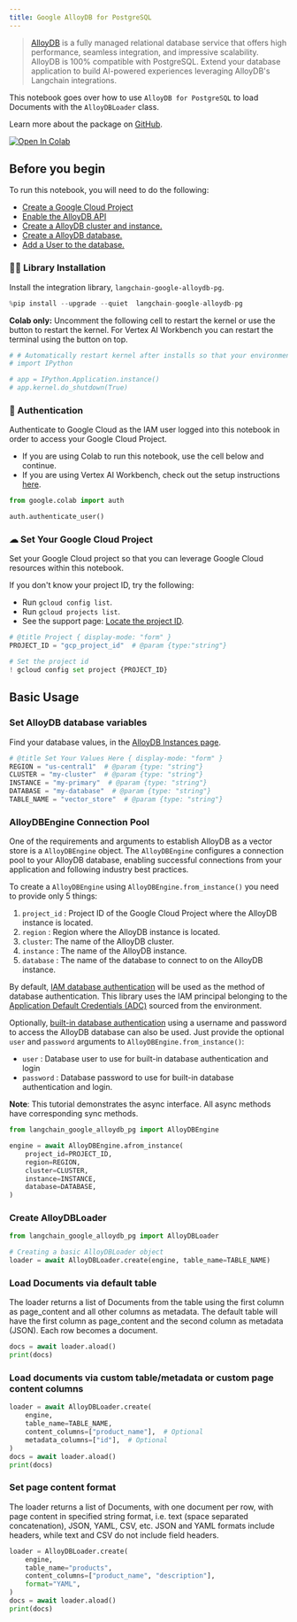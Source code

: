 ```yaml
---
title: Google AlloyDB for PostgreSQL
---
```


> [AlloyDB](https://cloud.google.com/alloydb) is a fully managed relational database service that offers high performance, seamless integration, and impressive scalability. AlloyDB is 100% compatible with PostgreSQL. Extend your database application to build AI-powered experiences leveraging AlloyDB's Langchain integrations.

This notebook goes over how to use `AlloyDB for PostgreSQL` to load Documents with the `AlloyDBLoader` class.

Learn more about the package on [GitHub](https://github.com/googleapis/langchain-google-alloydb-pg-python/).

[![Open In Colab](https://colab.research.google.com/assets/colab-badge.svg)](https://colab.research.google.com/github/googleapis/langchain-google-alloydb-pg-python/blob/main/docs/document_loader.ipynb)

## Before you begin

To run this notebook, you will need to do the following:

 * [Create a Google Cloud Project](https://developers.google.com/workspace/guides/create-project)
 * [Enable the AlloyDB API](https://console.cloud.google.com/flows/enableapi?apiid=alloydb.googleapis.com)
 * [Create a AlloyDB cluster and instance.](https://cloud.google.com/alloydb/docs/cluster-create)
 * [Create a AlloyDB database.](https://cloud.google.com/alloydb/docs/quickstart/create-and-connect)
 * [Add a User to the database.](https://cloud.google.com/alloydb/docs/database-users/about)

### 🦜🔗 Library Installation
Install the integration library, `langchain-google-alloydb-pg`.


```python
%pip install --upgrade --quiet  langchain-google-alloydb-pg
```

**Colab only:** Uncomment the following cell to restart the kernel or use the button to restart the kernel. For Vertex AI Workbench you can restart the terminal using the button on top.


```python
# # Automatically restart kernel after installs so that your environment can access the new packages
# import IPython

# app = IPython.Application.instance()
# app.kernel.do_shutdown(True)
```

### 🔐 Authentication
Authenticate to Google Cloud as the IAM user logged into this notebook in order to access your Google Cloud Project.

* If you are using Colab to run this notebook, use the cell below and continue.
* If you are using Vertex AI Workbench, check out the setup instructions [here](https://github.com/GoogleCloudPlatform/generative-ai/tree/main/setup-env).


```python
from google.colab import auth

auth.authenticate_user()
```

### ☁ Set Your Google Cloud Project
Set your Google Cloud project so that you can leverage Google Cloud resources within this notebook.

If you don't know your project ID, try the following:

* Run `gcloud config list`.
* Run `gcloud projects list`.
* See the support page: [Locate the project ID](https://support.google.com/googleapi/answer/7014113).


```python
# @title Project { display-mode: "form" }
PROJECT_ID = "gcp_project_id"  # @param {type:"string"}

# Set the project id
! gcloud config set project {PROJECT_ID}
```

## Basic Usage

### Set AlloyDB database variables
Find your database values, in the [AlloyDB Instances page](https://console.cloud.google.com/alloydb/clusters).


```python
# @title Set Your Values Here { display-mode: "form" }
REGION = "us-central1"  # @param {type: "string"}
CLUSTER = "my-cluster"  # @param {type: "string"}
INSTANCE = "my-primary"  # @param {type: "string"}
DATABASE = "my-database"  # @param {type: "string"}
TABLE_NAME = "vector_store"  # @param {type: "string"}
```

### AlloyDBEngine Connection Pool

One of the requirements and arguments to establish AlloyDB as a vector store is a `AlloyDBEngine` object. The `AlloyDBEngine`  configures a connection pool to your AlloyDB database, enabling successful connections from your application and following industry best practices.

To create a `AlloyDBEngine` using `AlloyDBEngine.from_instance()` you need to provide only 5 things:

1. `project_id` : Project ID of the Google Cloud Project where the AlloyDB instance is located.
1. `region` : Region where the AlloyDB instance is located.
1. `cluster`: The name of the AlloyDB cluster.
1. `instance` : The name of the AlloyDB instance.
1. `database` : The name of the database to connect to on the AlloyDB instance.

By default, [IAM database authentication](https://cloud.google.com/alloydb/docs/connect-iam) will be used as the method of database authentication. This library uses the IAM principal belonging to the [Application Default Credentials (ADC)](https://cloud.google.com/docs/authentication/application-default-credentials) sourced from the environment.

Optionally, [built-in database authentication](https://cloud.google.com/alloydb/docs/database-users/about) using a username and password to access the AlloyDB database can also be used. Just provide the optional `user` and `password` arguments to `AlloyDBEngine.from_instance()`:

* `user` : Database user to use for built-in database authentication and login
* `password` : Database password to use for built-in database authentication and login.


**Note**: This tutorial demonstrates the async interface. All async methods have corresponding sync methods.


```python
from langchain_google_alloydb_pg import AlloyDBEngine

engine = await AlloyDBEngine.afrom_instance(
    project_id=PROJECT_ID,
    region=REGION,
    cluster=CLUSTER,
    instance=INSTANCE,
    database=DATABASE,
)
```

### Create AlloyDBLoader


```python
from langchain_google_alloydb_pg import AlloyDBLoader

# Creating a basic AlloyDBLoader object
loader = await AlloyDBLoader.create(engine, table_name=TABLE_NAME)
```

### Load Documents via default table
The loader returns a list of Documents from the table using the first column as page_content and all other columns as metadata. The default table will have the first column as
page_content and the second column as metadata (JSON). Each row becomes a document.


```python
docs = await loader.aload()
print(docs)
```

### Load documents via custom table/metadata or custom page content columns


```python
loader = await AlloyDBLoader.create(
    engine,
    table_name=TABLE_NAME,
    content_columns=["product_name"],  # Optional
    metadata_columns=["id"],  # Optional
)
docs = await loader.aload()
print(docs)
```

### Set page content format
The loader returns a list of Documents, with one document per row, with page content in specified string format, i.e. text (space separated concatenation), JSON, YAML, CSV, etc. JSON and YAML formats include headers, while text and CSV do not include field headers.



```python
loader = AlloyDBLoader.create(
    engine,
    table_name="products",
    content_columns=["product_name", "description"],
    format="YAML",
)
docs = await loader.aload()
print(docs)
```
